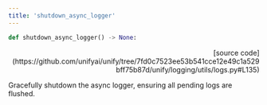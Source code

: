 ```yaml
---
title: 'shutdown_async_logger'
---
```


```python
def shutdown_async_logger() -> None:
```

<p align="right">[source code](https://github.com/unifyai/unify/tree/7fd0c7523ee53b541cce12e49c1a529bff75b87d/unify/logging/utils/logs.py#L135)</p>

Gracefully shutdown the async logger, ensuring all pending logs are flushed.